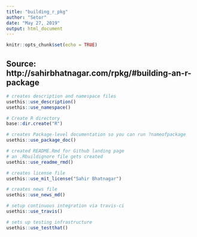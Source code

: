 ```yaml
---
title: "building_r_pkg"
author: "Setor"
date: "May 27, 2019"
output: html_document
---
```


```r
knitr::opts_chunk$set(echo = TRUE)
```

## Source: http://sahirbhatnagar.com/rpkg/#building-an-r-package


```r
# creates description and namespace files
usethis::use_description()
usethis::use_namespace()

# Create R directory
base::dir.create("R")

# creates Package-level documentation so you can run ?nameofpackage
usethis::use_package_doc()

# created README.Rmd for Github landing page
# an .Rbuildignore file gets created
usethis::use_readme_rmd()

# creates license file
usethis::use_mit_license("Sahir Bhatnagar")

# creates news file
usethis::use_news_md()

# setup continuous integration via travis-ci
usethis::use_travis()

# sets up testing infrastructure
usethis::use_testthat()
```

